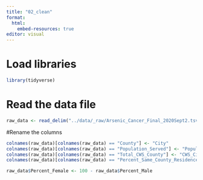 ```yaml
---
title: "02_clean"
format:
  html:
    embed-resources: true
editor: visual
---
```


# Load libraries

```r
library(tidyverse)
```

# Read the data file

```r
raw_data <- read_delim("../data/_raw/Arsenic_Cancer_Final_2020Sept2.tsv", delim = "\t", show_col_types = FALSE)
```

#Rename the columns

```r
colnames(raw_data)[colnames(raw_data) == "County"] <- "City"
colnames(raw_data)[colnames(raw_data) == "Population_Served"] <- "Population_Count"
colnames(raw_data)[colnames(raw_data) == "Total_CWS_County"] <- "CWS_City"
colnames(raw_data)[colnames(raw_data) == "Percent_Same_County_Residence_At_Least_5_Years"] <- "Percent_Same_City_Residence_At_Least_5_Years"

raw_data$Percent_Female <- 100 - raw_data$Percent_Male
```

